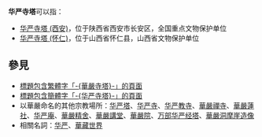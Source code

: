 '''华严寺塔'''可以指：

*[[华严寺塔_(西安)|华严寺塔 (西安)]]，位于陕西省西安市长安区，全国重点文物保护单位
*[[华严寺塔_(怀仁)|华严寺塔 (怀仁)]]，位于山西省怀仁县，山西省文物保护单位

== 參見 ==
* [[Special:Search/intitle:"華嚴寺塔"|標題包含繁體字「-{華嚴寺塔}-」的頁面]]
* [[Special:Search/intitle:"华严寺塔"|標題包含簡體字「-{华严寺塔}-」的頁面]]
* 以華嚴命名的其他宗教場所：[[华严塔|华严塔]]、[[华严寺|华严寺]]、[[华严教寺|华严教寺]]、[[華嚴禪寺|華嚴禪寺]]、[[華嚴蓮社|華嚴蓮社]]、[[华严庵|华严庵]]、[[華嚴精舍|華嚴精舍]]、[[華嚴講堂|華嚴講堂]]、[[華嚴院|華嚴院]]、[[万部华严经塔|万部华严经塔]]、[[華嚴洞摩崖造像|華嚴洞摩崖造像]]
* 相關名詞：[[华严|华严]]、[[華藏世界|華藏世界]]

{{Disambiguation|Cat=四字塔消歧義|Huayansita}}